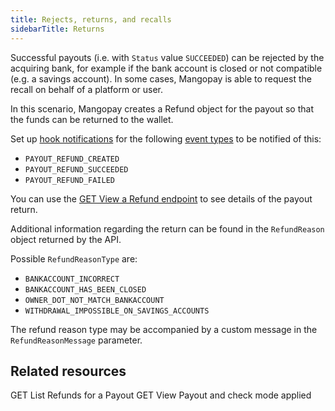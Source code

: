 ```yaml
---
title: Rejects, returns, and recalls
sidebarTitle: Returns
---
```


Successful payouts (i.e. with `Status` value `SUCCEEDED`) can be rejected by the acquiring bank, for example if the bank account is closed or not compatible (e.g. a savings account). In some cases, Mangopay is able to request the recall on behalf of a platform or user.

In this scenario, Mangopay creates a Refund object for the payout so that the funds can be returned to the wallet.

Set up <a href="/webhooks">hook notifications</a> for the following <a href="/webhooks/event-types">event types</a> to be notified of this:  
- `PAYOUT_REFUND_CREATED`  
- `PAYOUT_REFUND_SUCCEEDED`  
- `PAYOUT_REFUND_FAILED`  

You can use the [GET View a Refund endpoint](/api-reference/refunds/view-refund) to see details of the payout return.

Additional information regarding the return can be found in the `RefundReason` object returned by the API.  

Possible `RefundReasonType` are:
- `BANKACCOUNT_INCORRECT`
- `BANKACCOUNT_HAS_BEEN_CLOSED`
- `OWNER_DOT_NOT_MATCH_BANKACCOUNT`
- `WITHDRAWAL_IMPOSSIBLE_ON_SAVINGS_ACCOUNTS`

The refund reason type may be accompanied by a custom message in the `RefundReasonMessage` parameter.  

## Related resources  

<CardGroup cols={2}>
<Card title="Testing" href="/api-reference/refunds/list-refunds-payout">
GET List Refunds for a Payout
</Card>
<Card title="Endpoint" href="/api-reference/payouts/view-payout-check-mode-applied">
GET View Payout and check mode applied
</Card>
</CardGroup>
